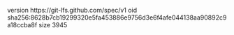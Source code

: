 version https://git-lfs.github.com/spec/v1
oid sha256:8628b7cb19299320e5fa453886e9756d3e6f4afe044138aa90892c9a18ccba8f
size 3945
